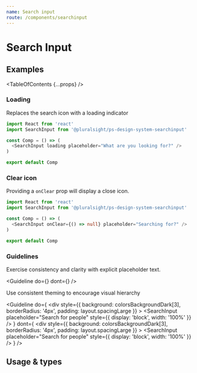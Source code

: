 ```yaml
---
name: Search input
route: /components/searchinput
---
```



# Search Input

## Examples

<TableOfContents {...props} />

### Loading

Replaces the search icon with a loading indicator

```typescript
import React from 'react'
import SearchInput from '@pluralsight/ps-design-system-searchinput'

const Comp = () => (
  <SearchInput loading placeholder="What are you looking for?" />
)

export default Comp

```

### Clear icon

Providing a `onClear` prop will display a close icon.

```typescript
import React from 'react'
import SearchInput from '@pluralsight/ps-design-system-searchinput'

const Comp = () => (
  <SearchInput onClear={() => null} placeholder="Searching for?" />
)

export default Comp

```

### Guidelines

Exercise consistency and clarity with explicit placeholder text.

<Guideline
  do={<SearchInput placeholder="Search for people" />}
  dont={<SearchInput placeholder="Filter" />}
/>

Use consistent theming to encourage visual hierarchy

<Guideline
  do={
    <div
      style={{
        background: colorsBackgroundDark[3],
        borderRadius: '4px',
        padding: layout.spacingLarge
      }}
    >
      <Theme>
        <SearchInput
          placeholder="Search for people"
          style={{ display: 'block', width: '100%' }}
        />
      </Theme>
    </div>
  }
  dont={
    <div
      style={{
        background: colorsBackgroundDark[3],
        borderRadius: '4px',
        padding: layout.spacingLarge
      }}
    >
      <Theme name="light">
        <SearchInput
          placeholder="Search for people"
          style={{ display: 'block', width: '100%' }}
        />
      </Theme>
    </div>
  }
/>

## Usage & types

<Usage install="npm install @pluralsight/ps-design-system-searchinput"
  import="import SearchInput from '@pluralsight/ps-design-system-searchinput'"
  packageName="searchinput"
  />

<TypesTable>
  <TypesProp name="label" type="string" desc="non-standard above-field label" />
  <TypesProp name="onClear" type="function" desc="show clear button and trigger when button is clicked" />
  <TypesProp name="error" type="boolean" desc="show error state" default="false"/>
  <TypesProp name="loading" type="boolean" desc="show progress indicator" default="false"/>
  <TypesProp name="placeholder" type="string" desc="standard in-field usage hint" />
  <TypesProp name="subLabel" type="string" desc="non-standard below-field label or error message" />
</TypesTable>
